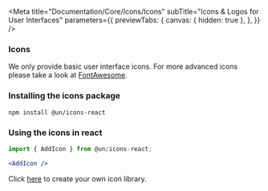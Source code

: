 

<Meta
  title="Documentation/Core/Icons/Icons"
  subTitle="Icons & Logos for User Interfaces"
  parameters={{
    previewTabs: {
      canvas: { hidden: true },
    },
  }}
/>

<h3>Icons</h3>

We only provide basic user interface icons. For more advanced icons please take a look at [FontAwesome](https://fontawesome.com).

### Installing the icons package

```
npm install @un/icons-react
```

### Using the icons in react

```jsx
import { AddIcon } from @un/icons-react;

<AddIcon />
```

Click [here](#link) to create your own icon library.

<IconListNew iconsReact={icons} name="icons" />
